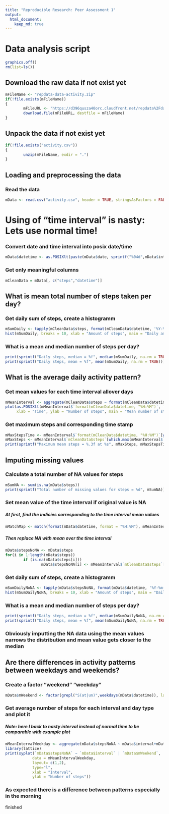 ```yaml
---
title: "Reproducible Research: Peer Assessment 1"
output: 
  html_document:
    keep_md: true
---
```




# Data analysis script
```R
graphics.off()
rm(list=ls())
```
## Download the raw data if not exist yet
```R
mFileName <- "repdata-data-activity.zip"
if(!file.exists(mFileName))
{
        mFileURL <- "https://d396qusza40orc.cloudfront.net/repdata%2Fdata%2Factivity.zip"
        download.file(mFileURL, destfile = mFileName)
}
```
## Unpack the data if not exist yet
```R
if(!file.exists("activity.csv"))
{
        unzip(mFileName, exdir = ".")
}
```
## Loading and preprocessing the data
### Read the data
```R
mData <- read.csv("activity.csv", header = TRUE, stringsAsFactors = FALSE)
```
# Using of "time interval" is nasty: Lets use normal time!
### Convert date and time interval into posix date/time
```R
mData$datetime <- as.POSIXlt(paste(mData$date, sprintf("%04d",mData$interval)), format="%Y-%m-%d %H%M")
```
### Get only meaningful columns
```R
mCleanData = mData[, c("steps","datetime")]
```
## What is mean total number of steps taken per day?
### Get daily sum of steps, create a histogramm
```R
mSumDaily <- tapply(mCleanData$steps, format(mCleanData$datetime, '%Y-%m-%d'), sum)
hist(mSumDaily, breaks = 10, xlab = "Amount of steps", main = "Daily amount of steps", col = "green")
```
### What is a mean and median number of steps per day?
```R
print(sprintf("Daily steps, median = %f", median(mSumDaily, na.rm = TRUE)))
print(sprintf("Daily steps, mean = %f", mean(mSumDaily, na.rm = TRUE)))
```
## What is the average daily activity pattern?
### Get mean values for each time interval allover days
```R
mMeanInterval <- aggregate(mCleanData$steps ~ format(mCleanData$datetime, '%H:%M'), FUN = mean, na.rm = TRUE)
plot(as.POSIXlt(mMeanInterval$`format(mCleanData$datetime, "%H:%M")`, format = "%H:%M"), mMeanInterval$`mCleanData$steps`,
     xlab = "Time", ylab = "Number of steps", main = "Mean number of steps", type = "l")

```
### Get maximum steps and corresponding time stamp
```R
mMaxStepsTime <- mMeanInterval$`format(mCleanData$datetime, "%H:%M")`[which.max(mMeanInterval$`mCleanData$steps`)]
mMaxSteps <- mMeanInterval$`mCleanData$steps`[which.max(mMeanInterval$`mCleanData$steps`)]
print(sprintf("Maximum mean steps = %.3f at %s", mMaxSteps, mMaxStepsTime))
```
## Imputing missing values
### Calculate a total number of NA values for steps
```R
mSumNA <- sum(is.na(mData$steps))
print(sprintf("Total number of missing values for steps = %d", mSumNA))
```
### Set mean value of the time interval if original value is NA
##### At first, find the indicies corresponding to the time interval mean values
```R
mMatchMap <- match(format(mData$datetime, format = "%H:%M"), mMeanInterval$`format(mCleanData$datetime, "%H:%M")`)
```
##### Then replace NA with mean over the time interval
```R
mData$stepsNoNA <- mData$steps
for(i in 1:length(mData$steps))
        if (is.na(mData$steps[i]))
                mData$stepsNoNA[i] <- mMeanInterval$`mCleanData$steps`[mMatchMap[i]]
```

### Get daily sum of steps, create a histogramm
```R
mSumDailyNoNA <- tapply(mData$stepsNoNA, format(mData$datetime, '%Y-%m-%d'), sum)
hist(mSumDailyNoNA, breaks = 10, xlab = "Amount of steps", main = "Daily amount of steps", col = "green")
```
### What is a mean and median number of steps per day?
```R
print(sprintf("Daily steps, median = %f", median(mSumDailyNoNA, na.rm = TRUE)))
print(sprintf("Daily steps, mean = %f", mean(mSumDailyNoNA, na.rm = TRUE)))
```
### Obviously imputting the NA data using the mean values narrows the distribution and mean value gets closer to the median

## Are there differences in activity patterns between weekdays and weekends?
### Create a factor "weekend" "weekday"
```R
mData$mWeekend <- factor(grepl("S(at|un)",weekdays(mData$datetime)), labels = c("weekday", "weekend"))
```
### Get average number of steps for each interval and day type and plot it
##### Note: here I back to nasty interval instead of normal time to be comparable with example plot
```R
mMeanIntervalWeekday <- aggregate(mData$stepsNoNA ~ mData$interval+mData$mWeekend, FUN = mean)
library(lattice)
print(xyplot(`mData$stepsNoNA` ~ `mData$interval` | `mData$mWeekend`,
            data = mMeanIntervalWeekday,
            layout= c(1,2),
            type="l",
            xlab = "Interval",
            ylab = "Number of steps"))
```
### As expected there is a difference between patterns especially in the morning
finished